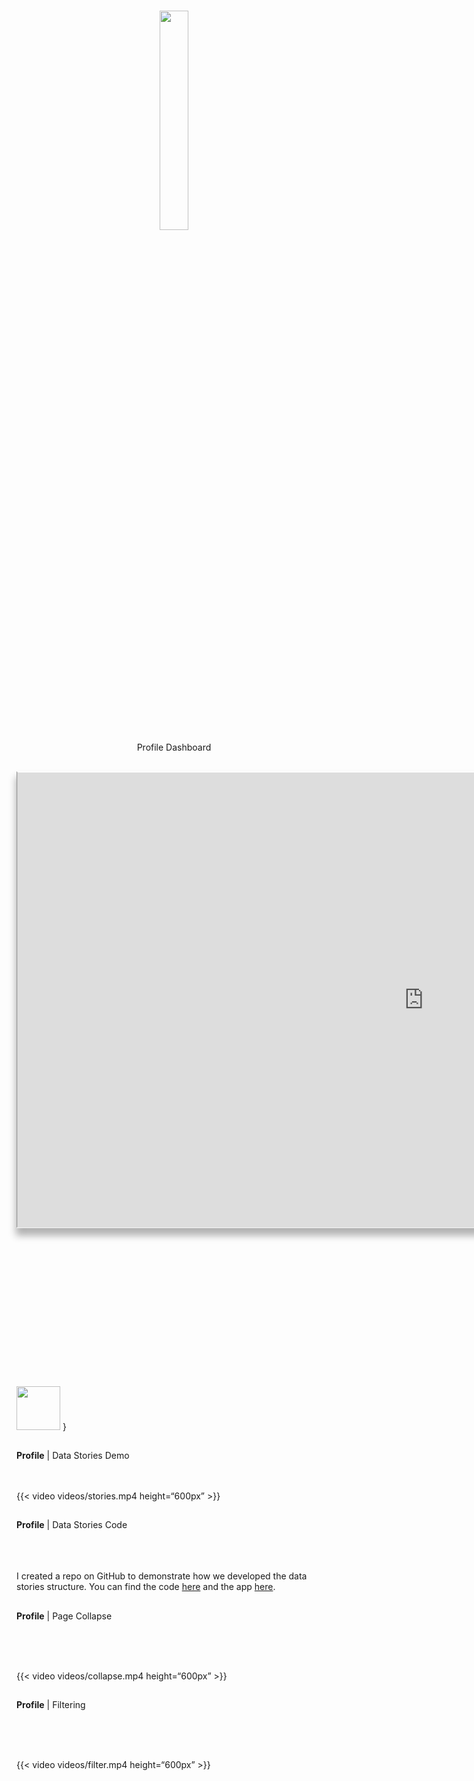 <!-- Profile Dashboard Section Slide -->

#  {#profile-dashboard .background-title}

<center>![](images/graph_slide.png){width="30%" fig-alt="Icon showing a trend line graph."} <br> [Profile Dashboard]{.section-header}</center>

<!-- Profile Demo Slide -->

##  {#profile-demo data-menu-title="The Profile Dashboard"}

```{=html}
<style>
    #wrap { width: 1730px; 
            height: 970px; 
            position:relative;}
    #frame { -ms-zoom: 0.75; 
             -webkit-transform: scale(0.75); 
             -webkit-transform-origin: 0 0;
             padding-left: -30px;
             box-shadow: 0px 14px 15px 2px rgba(0,0,0,.3);
             border-top: 2px solid white}
</style>
<div id="wrap">
<iframe id="frame" src="https://astho.shinyapps.io/profile/" width="100%" height="100%" ></iframe>
</div>
```
![](images/qr_code.png){.absolute fig-alt="QR Code to access dashboard" top="620" left="1255" width="70" height="70"} }

<!-- Profile Data Stories Video -->

##  {#profile-stories-demo data-menu-title="Data Stories Demo"}

[**Profile** \| Data Stories Demo]{.slide-header} <br> <br> <br>

{{< video videos/stories.mp4 height="600px" >}}

<!-- Profile Data Stories Code -->

##  {#profile-stories-code data-menu-title="Data Stories Code"}

[**Profile** \| Data Stories Code]{.slide-header} <br> <br> <br> <br>

[I created a repo on GitHub to demonstrate how we developed the data stories 
structure. You can find the code [here](https://github.com/lindsayjorgenson/stories-mre) and 
the app [here](https://astho.shinyapps.io/stories-mre/).]{.text}



<!-- Profile Collapse Video -->

##  {#profile-collapse data-menu-title="Page Collapse"}

[**Profile** \| Page Collapse]{.slide-header}

<br> <br> <br>

{{< video videos/collapse.mp4 height="600px" >}}

<!-- Profile Filter Video -->

##  {#profile-filter data-menu-title="Flex Filter"}

[**Profile** \| Filtering]{.slide-header}

<br> <br> <br>

{{< video videos/filter.mp4 height="600px" >}}
